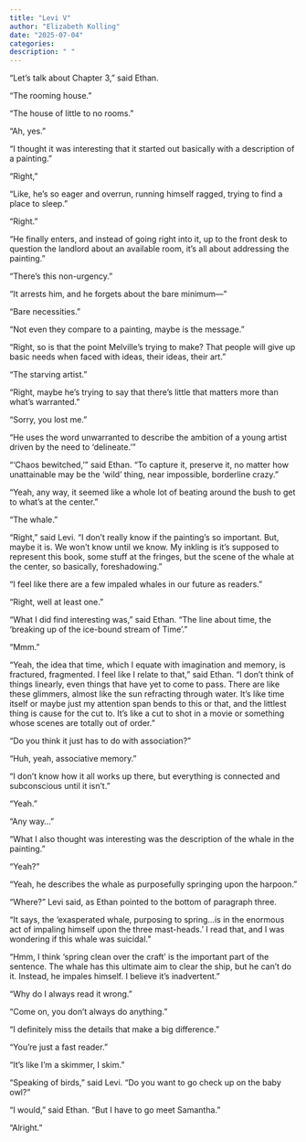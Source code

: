 ```yaml
---
title: "Levi V"
author: "Elizabeth Kolling"
date: "2025-07-04"
categories: 
description: " "
---
```



“Let’s talk about Chapter 3,” said Ethan.

“The rooming house.” 

“The house of little to no rooms.”

“Ah, yes.”

“I thought it was interesting that it started out basically with a description of a painting.”

“Right,”

“Like, he’s so eager and overrun, running himself ragged, trying to find a place to sleep.”

“Right.”

“He finally enters, and instead of going right into it, up to the front desk to question the landlord about an available room, it’s all about addressing the painting.” 

“There’s this non-urgency.”

“It arrests him, and he forgets about the bare minimum—”

“Bare necessities.” 

“Not even they compare to a painting, maybe is the message.” 

“Right, so is that the point Melville’s trying to make? That people will give up basic needs when faced with ideas, their ideas, their art.  ”

“The starving artist.” 

“Right, maybe he’s trying to say that there’s little that matters more than what’s warranted.” 

“Sorry, you lost me.”

“He uses the word unwarranted to describe the ambition of a young artist driven by the need to ‘delineate.'” 

“‘Chaos bewitched,’” said Ethan. “To capture it, preserve it, no matter how unattainable may be the ‘wild’ thing, near impossible, borderline crazy.” 

“Yeah, any way, it seemed like a whole lot of beating around the bush to get to what’s at the center.”

“The whale.”

“Right,” said Levi. “I don’t really know if the painting’s so important. But, maybe it is. We won’t know until we know. My inkling is it’s supposed to represent this book, some stuff at the fringes, but the scene of the whale at the center, so basically, foreshadowing.” 

“I feel like there are a few impaled whales in our future as readers.”

“Right, well at least one.” 

“What I did find interesting was,” said Ethan. “The line about time, the ‘breaking up of the ice-bound stream of Time’.” 

“Mmm.” 

“Yeah, the idea that time, which I equate with imagination and memory, is fractured, fragmented. I feel like I relate to that,” said Ethan. “I don’t think of things linearly, even things that have yet to come to pass. There are like these glimmers, almost like the sun refracting through water. It’s like time itself or maybe just my attention span bends to this or that, and the littlest thing is cause for the cut to. It’s like a cut to shot in a movie or something whose scenes are totally out of order.”

“Do you think it just has to do with association?” 

“Huh, yeah, associative memory.”

“I don’t know how it all works up there, but everything is connected and subconscious until it isn’t.” 

“Yeah.”

“Any way…” 

 “What I also thought was interesting was the description of the whale in the painting.” 

“Yeah?”

“Yeah, he describes the whale as purposefully springing upon the harpoon.” 

“Where?” Levi said, as Ethan pointed to the bottom of paragraph three.

“It says, the ‘exasperated whale, purposing to spring…is in the enormous act of impaling himself upon the three mast-heads.’ I read that, and I was wondering if this whale was suicidal.” 

“Hmm, I think ‘spring clean over the craft’ is the important part of the sentence. The whale has this ultimate aim to clear the ship, but he can’t do it. Instead, he impales himself. I believe it’s inadvertent.” 

“Why do I always read it wrong.” 

“Come on, you don’t always do anything.” 

“I definitely miss the details that make a big difference.” 

“You’re just a fast reader.”

“It’s like I’m a skimmer, I skim.” 

“Speaking of birds,” said Levi. “Do you want to go check up on the baby owl?”

"I would," said Ethan. "But I have to go meet Samantha." 

"Alright." 
